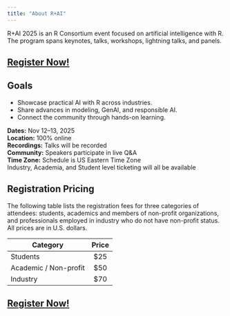 ```yaml
---
title: "About R+AI"
---
```


R+AI 2025 is an R Consortium event focused on artificial intelligence with R. The program spans keynotes, talks, workshops, lightning talks, and panels.

## [Register Now!](https://events.zoom.us/ev/AgmYhAOM3Er2W07scr6d21qVODVIsf6BXOKM1bhNeyHBvlDUN6tO~Am8h6-H7ji3ip2txjzbt0eJphX2w6m2OWQ14AHd447ERlDSifpzbv_1Wig)

## Goals
- Showcase practical AI with R across industries.
- Share advances in modeling, GenAI, and responsible AI.
- Connect the community through hands-on learning.

**Dates:** Nov 12–13, 2025  
**Location:** 100% online  
**Recordings:** Talks will be recorded  
**Community:** Speakers participate in live Q&A  
**Time Zone:** Schedule is US Eastern Time Zone  
Industry, Academia, and Student level ticketing 
will all be available

## Registration Pricing

The following table lists the registration fees for three categories of attendees: students, academics and members of non-profit organizations, and professionals employed in industry who do not have non-profit status. All prices are in U.S. dollars.

| Category              | Price |
|-----------------------|:-------:|
| Students              |  \$25   |
| Academic / Non-profit |  \$50   |
| Industry              |  \$70   |  

## [Register Now!](https://events.zoom.us/ev/AgmYhAOM3Er2W07scr6d21qVODVIsf6BXOKM1bhNeyHBvlDUN6tO~Am8h6-H7ji3ip2txjzbt0eJphX2w6m2OWQ14AHd447ERlDSifpzbv_1Wig)